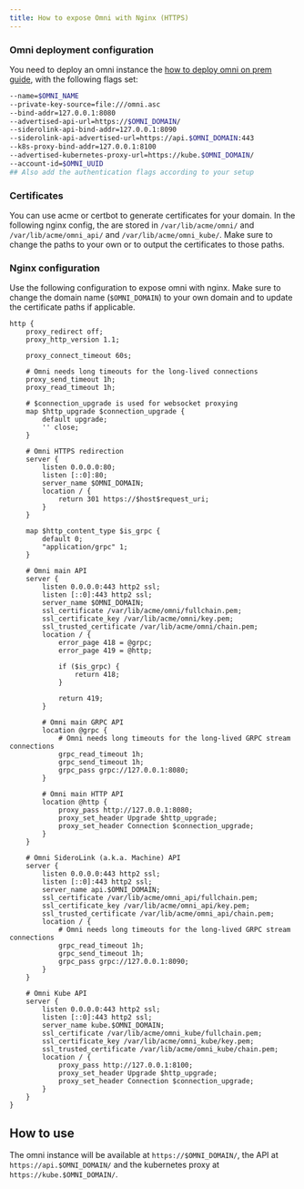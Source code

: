 ```yaml
---
title: How to expose Omni with Nginx (HTTPS)
---
```


### Omni deployment configuration

You need to deploy an omni instance the [how to deploy omni on prem guide](./deploy-omni-on-prem), with the following flags set:

```bash
--name=$OMNI_NAME
--private-key-source=file:///omni.asc
--bind-addr=127.0.0.1:8080
--advertised-api-url=https://$OMNI_DOMAIN/
--siderolink-api-bind-addr=127.0.0.1:8090
--siderolink-api-advertised-url=https://api.$OMNI_DOMAIN:443
--k8s-proxy-bind-addr=127.0.0.1:8100
--advertised-kubernetes-proxy-url=https://kube.$OMNI_DOMAIN/
--account-id=$OMNI_UUID
## Also add the authentication flags according to your setup
```

### Certificates

You can use acme or certbot to generate certificates for your domain. In the following nginx config, the are stored in `/var/lib/acme/omni/` and `/var/lib/acme/omni_api/` and `/var/lib/acme/omni_kube/`. Make sure to change the paths to your own or to output the certificates to those paths.

### Nginx configuration

Use the following configuration to expose omni with nginx. Make sure to change the domain name (`$OMNI_DOMAIN`) to your own domain and to update the certificate paths if applicable.

```nginx
http {
	proxy_redirect off;
	proxy_http_version 1.1;

	proxy_connect_timeout 60s;

	# Omni needs long timeouts for the long-lived connections
	proxy_send_timeout 1h;
	proxy_read_timeout 1h;

	# $connection_upgrade is used for websocket proxying
	map $http_upgrade $connection_upgrade {
		default upgrade;
		'' close;
	}

	# Omni HTTPS redirection
	server {
		listen 0.0.0.0:80;
		listen [::0]:80;
		server_name $OMNI_DOMAIN;
		location / {
			return 301 https://$host$request_uri;
		}
	}

	map $http_content_type $is_grpc {
		default 0;
		"application/grpc" 1;
	}

	# Omni main API
	server {
		listen 0.0.0.0:443 http2 ssl;
		listen [::0]:443 http2 ssl;
		server_name $OMNI_DOMAIN;
		ssl_certificate /var/lib/acme/omni/fullchain.pem;
		ssl_certificate_key /var/lib/acme/omni/key.pem;
		ssl_trusted_certificate /var/lib/acme/omni/chain.pem;
		location / {
			error_page 418 = @grpc;
			error_page 419 = @http;

			if ($is_grpc) {
				return 418;
			}

			return 419;
		}

		# Omni main GRPC API
		location @grpc {
			# Omni needs long timeouts for the long-lived GRPC stream connections
			grpc_read_timeout 1h;
			grpc_send_timeout 1h;
			grpc_pass grpc://127.0.0.1:8080;
		}

		# Omni main HTTP API
		location @http {
			proxy_pass http://127.0.0.1:8080;
			proxy_set_header Upgrade $http_upgrade;
			proxy_set_header Connection $connection_upgrade;
		}
	}

	# Omni SideroLink (a.k.a. Machine) API
	server {
		listen 0.0.0.0:443 http2 ssl;
		listen [::0]:443 http2 ssl;
		server_name api.$OMNI_DOMAIN;
		ssl_certificate /var/lib/acme/omni_api/fullchain.pem;
		ssl_certificate_key /var/lib/acme/omni_api/key.pem;
		ssl_trusted_certificate /var/lib/acme/omni_api/chain.pem;
		location / {
			# Omni needs long timeouts for the long-lived GRPC stream connections
			grpc_read_timeout 1h;
			grpc_send_timeout 1h;
			grpc_pass grpc://127.0.0.1:8090;
		}
	}

	# Omni Kube API
	server {
		listen 0.0.0.0:443 http2 ssl;
		listen [::0]:443 http2 ssl;
		server_name kube.$OMNI_DOMAIN;
		ssl_certificate /var/lib/acme/omni_kube/fullchain.pem;
		ssl_certificate_key /var/lib/acme/omni_kube/key.pem;
		ssl_trusted_certificate /var/lib/acme/omni_kube/chain.pem;
		location / {
			proxy_pass http://127.0.0.1:8100;
			proxy_set_header Upgrade $http_upgrade;
			proxy_set_header Connection $connection_upgrade;
		}
	}
}
```

## How to use

The omni instance will be available at `https://$OMNI_DOMAIN/`, the API at `https://api.$OMNI_DOMAIN/` and the kubernetes proxy at `https://kube.$OMNI_DOMAIN/`.
